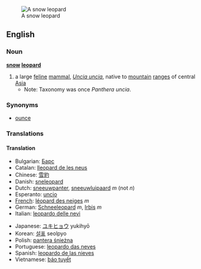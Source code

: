 [[Image:Lightmatter snowleopard.jpg|thumb|A snow leopard]]
==English==
===Noun===
{{wikipedia}}
'''[[snow]] [[leopard]]'''
#a large [[feline]] [[mammal]], ''[[Uncia uncia]]'', native to [[mountain]] [[range]]s of central [[Asia]]
#*Note: Taxonomy was once ''Panthera uncia''.
===Synonyms===
*[[ounce]]
===Translations===
====Translation====
{{top}}
*Bulgarian: [[Барс]]
*Catalan: [[lleopard de les neus]]
*Chinese: [[雪豹]]
*Danish: [[sneleopard]]
*Dutch: [[sneeuwpanter]], [[sneeuwluipaard]] ''m'' (not ''n'')
*Esperanto: [[uncio]]
*[[French]]: [[léopard des neiges]] ''m''
*German: [[Schneeleopard]] ''m'', [[Irbis]] ''m''
*Italian: [[leopardo delle nevi]]
{{mid}}
*Japanese: [[ユキヒョウ]] yukihyō
*Korean: [[설표]] seolpyo
*Polish: [[pantera śnieżna]]
*Portuguese: [[leopardo das neves]]
*Spanish: [[leopardo de las nieves]]
*Vietnamese: [[báo tuyết]]
{{bottom}}